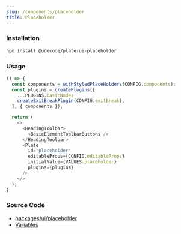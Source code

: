 ```yaml
---
slug: /components/placeholder
title: Placeholder
---
```


### Installation

```bash npm2yarn
npm install @udecode/plate-ui-placeholder
```

### Usage

```ts live
() => {
  const components = withStyledPlaceHolders(CONFIG.components);
  const plugins = createPlugins([
    ...PLUGINS.basicNodes,
    createExitBreakPlugin(CONFIG.exitBreak),
  ], { components });

  return (
    <>
      <HeadingToolbar>
        <BasicElementToolbarButtons />
      </HeadingToolbar>
      <Plate
        id="placeholder"
        editableProps={CONFIG.editableProps}
        initialValue={VALUES.placeholder}
        plugins={plugins}
      />
    </>
  );
}
```

### Source Code

- [packages/ui/placeholder](https://github.com/udecode/plate/tree/main/packages/ui/placeholder/src)
- [Variables](https://github.com/udecode/plate/blob/main/examples/docusaurus/src/live/live.tsx)
